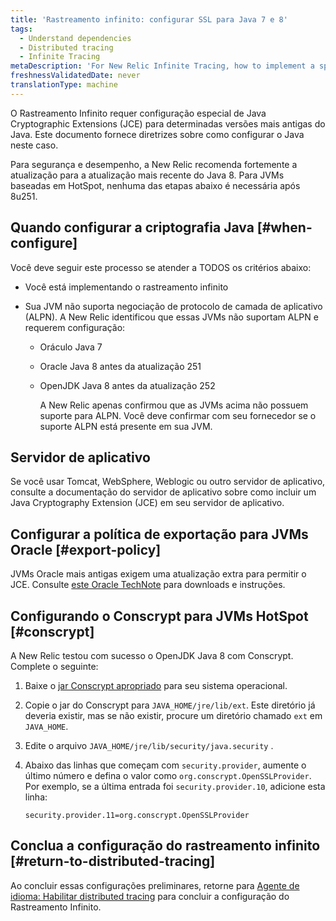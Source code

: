 ```yaml
---
title: 'Rastreamento infinito: configurar SSL para Java 7 e 8'
tags:
  - Understand dependencies
  - Distributed tracing
  - Infinite Tracing
metaDescription: 'For New Relic Infinite Tracing, how to implement a special configuration of Java Cryptographic Extensions (JCE) for certain older versions of Java.'
freshnessValidatedDate: never
translationType: machine
---
```


O Rastreamento Infinito requer configuração especial de Java Cryptographic Extensions (JCE) para determinadas versões mais antigas do Java. Este documento fornece diretrizes sobre como configurar o Java neste caso.

<Callout variant="tip">
  Para segurança e desempenho, a New Relic recomenda fortemente a atualização para a atualização mais recente do Java 8. Para JVMs baseadas em HotSpot, nenhuma das etapas abaixo é necessária após 8u251.
</Callout>

## Quando configurar a criptografia Java [#when-configure]

Você deve seguir este processo se atender a TODOS os critérios abaixo:

* Você está implementando o rastreamento infinito

* Sua JVM não suporta negociação de protocolo de camada de aplicativo (ALPN). A New Relic identificou que essas JVMs não suportam ALPN e requerem configuração:

  * Oráculo Java 7

  * Oracle Java 8 antes da atualização 251

  * OpenJDK Java 8 antes da atualização 252

    <Callout variant="important">
      A New Relic apenas confirmou que as JVMs acima não possuem suporte para ALPN. Você deve confirmar com seu fornecedor se o suporte ALPN está presente em sua JVM.
    </Callout>

## Servidor de aplicativo

Se você usar Tomcat, WebSphere, Weblogic ou outro servidor de aplicativo, consulte a documentação do servidor de aplicativo sobre como incluir um Java Cryptography Extension (JCE) em seu servidor de aplicativo.

## Configurar a política de exportação para JVMs Oracle [#export-policy]

JVMs Oracle mais antigas exigem uma atualização extra para permitir o JCE. Consulte [este Oracle TechNote](https://www.oracle.com/java/technologies/javase-jce-all-downloads.html) para downloads e instruções.

## Configurando o Conscrypt para JVMs HotSpot [#conscrypt]

A New Relic testou com sucesso o OpenJDK Java 8 com Conscrypt. Complete o seguinte:

1. Baixe o [jar Conscrypt apropriado](https://github.com/google/conscrypt/#download) para seu sistema operacional.

2. Copie o jar do Conscrypt para `JAVA_HOME/jre/lib/ext`. Este diretório já deveria existir, mas se não existir, procure um diretório chamado `ext` em `JAVA_HOME`.

3. Edite o arquivo `JAVA_HOME/jre/lib/security/java.security` .

4. Abaixo das linhas que começam com `security.provider`, aumente o último número e defina o valor como `org.conscrypt.OpenSSLProvider`. Por exemplo, se a última entrada foi `security.provider.10`, adicione esta linha:

   ```
   security.provider.11=org.conscrypt.OpenSSLProvider
   ```

## Conclua a configuração do rastreamento infinito [#return-to-distributed-tracing]

Ao concluir essas configurações preliminares, retorne para [Agente de idioma: Habilitar distributed tracing](/docs/understand-dependencies/distributed-tracing/enable-configure/enable-distributed-tracing) para concluir a configuração do Rastreamento Infinito.
